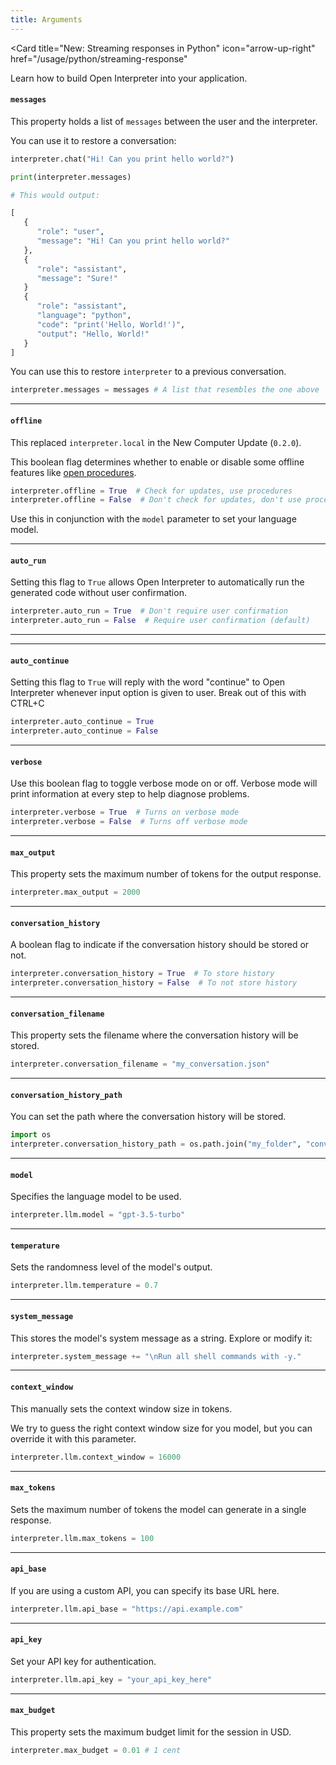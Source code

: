 ```yaml
---
title: Arguments
---
```


<Card
  title="New: Streaming responses in Python"
  icon="arrow-up-right"
  href="/usage/python/streaming-response"
>
  Learn how to build Open Interpreter into your application.
</Card>

#### `messages`

This property holds a list of `messages` between the user and the interpreter.

You can use it to restore a conversation:

```python
interpreter.chat("Hi! Can you print hello world?")

print(interpreter.messages)

# This would output:

[
   {
      "role": "user",
      "message": "Hi! Can you print hello world?"
   },
   {
      "role": "assistant",
      "message": "Sure!"
   }
   {
      "role": "assistant",
      "language": "python",
      "code": "print('Hello, World!')",
      "output": "Hello, World!"
   }
]
```

You can use this to restore `interpreter` to a previous conversation.

```python
interpreter.messages = messages # A list that resembles the one above
```

---

#### `offline`

<Info>This replaced `interpreter.local` in the New Computer Update (`0.2.0`).</Info>

This boolean flag determines whether to enable or disable some offline features like [open procedures](https://open-procedures.replit.app/).

```python
interpreter.offline = True  # Check for updates, use procedures
interpreter.offline = False  # Don't check for updates, don't use procedures
```

Use this in conjunction with the `model` parameter to set your language model.

---

#### `auto_run`

Setting this flag to `True` allows Open Interpreter to automatically run the generated code without user confirmation.

```python
interpreter.auto_run = True  # Don't require user confirmation
interpreter.auto_run = False  # Require user confirmation (default)
```

---


---

#### `auto_continue`

Setting this flag to `True` will reply with the word "continue" to Open Interpreter whenever input option is given to user. Break out of this with CTRL+C

```python
interpreter.auto_continue = True  
interpreter.auto_continue = False
```

---

#### `verbose`

Use this boolean flag to toggle verbose mode on or off. Verbose mode will print information at every step to help diagnose problems.

```python
interpreter.verbose = True  # Turns on verbose mode
interpreter.verbose = False  # Turns off verbose mode
```

---

#### `max_output`

This property sets the maximum number of tokens for the output response.

```python
interpreter.max_output = 2000
```

---

#### `conversation_history`

A boolean flag to indicate if the conversation history should be stored or not.

```python
interpreter.conversation_history = True  # To store history
interpreter.conversation_history = False  # To not store history
```

---

#### `conversation_filename`

This property sets the filename where the conversation history will be stored.

```python
interpreter.conversation_filename = "my_conversation.json"
```

---

#### `conversation_history_path`

You can set the path where the conversation history will be stored.

```python
import os
interpreter.conversation_history_path = os.path.join("my_folder", "conversations")
```

---

#### `model`

Specifies the language model to be used.

```python
interpreter.llm.model = "gpt-3.5-turbo"
```

---

#### `temperature`

Sets the randomness level of the model's output.

```python
interpreter.llm.temperature = 0.7
```

---

#### `system_message`

This stores the model's system message as a string. Explore or modify it:

```python
interpreter.system_message += "\nRun all shell commands with -y."
```

---

#### `context_window`

This manually sets the context window size in tokens.

We try to guess the right context window size for you model, but you can override it with this parameter.

```python
interpreter.llm.context_window = 16000
```

---

#### `max_tokens`

Sets the maximum number of tokens the model can generate in a single response.

```python
interpreter.llm.max_tokens = 100
```

---

#### `api_base`

If you are using a custom API, you can specify its base URL here.

```python
interpreter.llm.api_base = "https://api.example.com"
```

---

#### `api_key`

Set your API key for authentication.

```python
interpreter.llm.api_key = "your_api_key_here"
```

---

#### `max_budget`

This property sets the maximum budget limit for the session in USD.

```python
interpreter.max_budget = 0.01 # 1 cent
```
